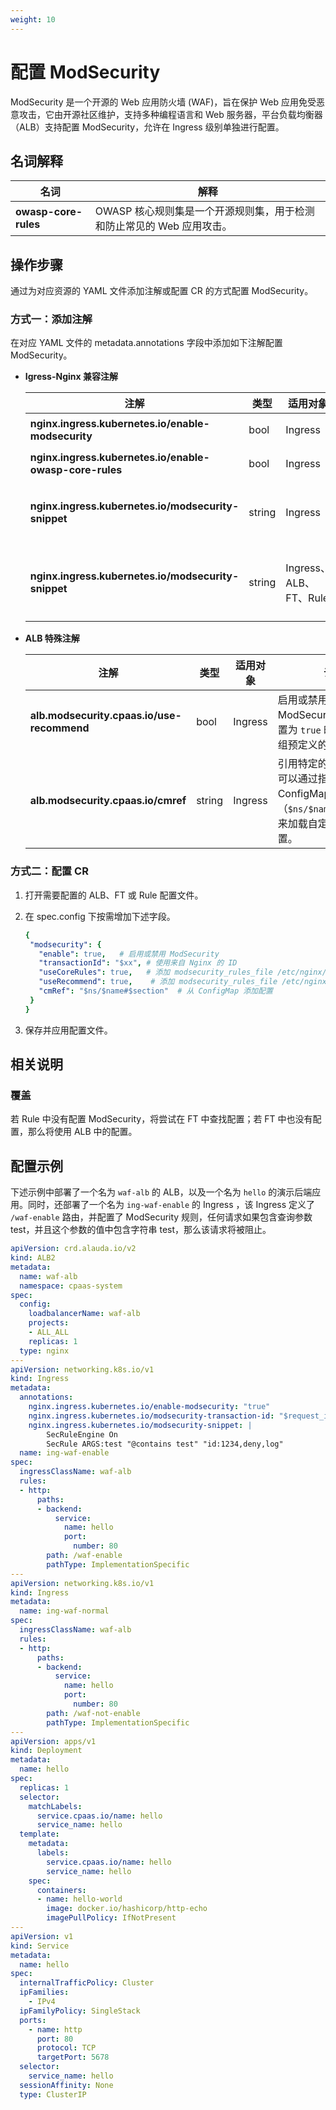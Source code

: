 ```yaml
---
weight: 10
---
```


# 配置 ModSecurity


ModSecurity 是一个开源的 Web 应用防火墙 (WAF)，旨在保护 Web 应用免受恶意攻击，它由开源社区维护，支持多种编程语言和 Web 服务器，平台负载均衡器（ALB）支持配置 ModSecurity，允许在 Ingress 级别单独进行配置。

## 名词解释

|名词|解释|
|---|---|
|**owasp-core-rules**|OWASP 核心规则集是一个开源规则集，用于检测和防止常见的 Web 应用攻击。|

## 操作步骤

通过为对应资源的 YAML 文件添加注解或配置 CR 的方式配置 ModSecurity。

### 方式一：添加注解
在对应 YAML 文件的 metadata.annotations 字段中添加如下注解配置 ModSecurity。

* **Igress-Nginx 兼容注解**

    |注解|类型|适用对象|说明|
    |---|---|---|---|
    |**nginx.ingress.kubernetes.io/enable-modsecurity**|bool|Ingress|启用 ModSecurity。|
    |**nginx.ingress.kubernetes.io/enable-owasp-core-rules**|bool| Ingress |启用 OWASP 核心规则集。|
    |**nginx.ingress.kubernetes.io/modsecurity-snippet**|string| Ingress |用于标识每个请求的唯一事务 ID，便于日志记录和调试。|
    |**nginx.ingress.kubernetes.io/modsecurity-snippet**|string| Ingress、ALB、FT、Rule |允许用户插入自定义的 ModSecurity 配置，以满足特定的安全需求。|
    
* **ALB 特殊注解**

    |注解|类型|适用对象|说明|
    |---|---|---|---|
    |**alb.modsecurity.cpaas.io/use-recommend**|bool|Ingress|启用或禁用推荐的 ModSecurity 规则，设置为 `true` 时，将应用一组预定义的安全规则。|
    |**alb.modsecurity.cpaas.io/cmref**|string| Ingress |引用特定的配置，例如：可以通过指定 ConfigMap 的引用路径（`$ns/$name#$section`）来加载自定义的安全配置。|

### 方式二：配置 CR

1. 打开需要配置的 ALB、FT 或 Rule 配置文件。
   
2. 在 spec.config 下按需增加下述字段。

    ```yaml
    { 
     "modsecurity": {
       "enable": true,   # 启用或禁用 ModSecurity
       "transactionId": "$xx", # 使用来自 Nginx 的 ID
       "useCoreRules": true,   # 添加 modsecurity_rules_file /etc/nginx/owasp-modsecurity-crs/nginx-modsecurity.conf
       "useRecommend": true,    # 添加 modsecurity_rules_file /etc/nginx/modsecurity/modsecurity.conf
       "cmRef": "$ns/$name#$section"  # 从 ConfigMap 添加配置
     }
    }
    ```

3. 保存并应用配置文件。

## 相关说明

### 覆盖

若 Rule 中没有配置 ModSecurity，将尝试在 FT 中查找配置；若 FT 中也没有配置，那么将使用 ALB 中的配置。

## 配置示例

下述示例中部署了一个名为 `waf-alb` 的 ALB，以及一个名为 `hello` 的演示后端应用。同时，还部署了一个名为 `ing-waf-enable` 的 Ingress ，该 Ingress 定义了 `/waf-enable` 路由，并配置了 ModSecurity 规则，任何请求如果包含查询参数 test，并且这个参数的值中包含字符串 test，那么该请求将被阻止。

```yaml
apiVersion: crd.alauda.io/v2
kind: ALB2
metadata:
  name: waf-alb
  namespace: cpaas-system
spec:
  config:
    loadbalancerName: waf-alb
    projects:
    - ALL_ALL
    replicas: 1
  type: nginx
---
apiVersion: networking.k8s.io/v1
kind: Ingress
metadata:
  annotations:
    nginx.ingress.kubernetes.io/enable-modsecurity: "true"
    nginx.ingress.kubernetes.io/modsecurity-transaction-id: "$request_id"
    nginx.ingress.kubernetes.io/modsecurity-snippet: |
        SecRuleEngine On
        SecRule ARGS:test "@contains test" "id:1234,deny,log"
  name: ing-waf-enable
spec:
  ingressClassName: waf-alb
  rules:
  - http:
      paths:
      - backend:
          service:
            name: hello
            port:
              number: 80
        path: /waf-enable
        pathType: ImplementationSpecific
---
apiVersion: networking.k8s.io/v1
kind: Ingress
metadata:
  name: ing-waf-normal
spec:
  ingressClassName: waf-alb
  rules:
  - http:
      paths:
      - backend:
          service:
            name: hello
            port:
              number: 80
        path: /waf-not-enable
        pathType: ImplementationSpecific
---
apiVersion: apps/v1
kind: Deployment
metadata:
  name: hello
spec:
  replicas: 1
  selector:
    matchLabels:
      service.cpaas.io/name: hello
      service_name: hello
  template:
    metadata:
      labels:
        service.cpaas.io/name: hello
        service_name: hello
    spec:
      containers:
      - name: hello-world
        image: docker.io/hashicorp/http-echo
        imagePullPolicy: IfNotPresent
---
apiVersion: v1
kind: Service
metadata:
  name: hello
spec:
  internalTrafficPolicy: Cluster
  ipFamilies:
    - IPv4
  ipFamilyPolicy: SingleStack
  ports:
    - name: http
      port: 80
      protocol: TCP
      targetPort: 5678
  selector:
    service_name: hello
  sessionAffinity: None
  type: ClusterIP
```

